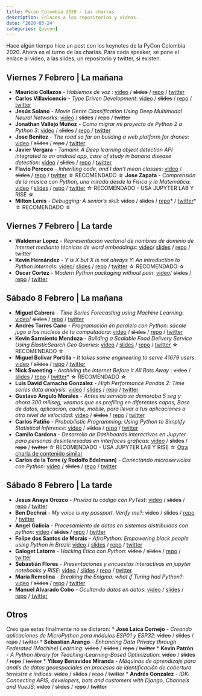 ```yaml
---
title: Pycon Colombia 2020 - Las charlas
description: Enlaces a los repositorios y videos.
date: "2020-03-24"
categories: [pycon]
---
```


Hace algún tiempo hice un post con los keynotes de la PyCon Colombia 2020. Ahora es el turno de las charlas. Para cada speaker, se pone el enlace al video, a las slides, un repositorio y twitter, si existen.

## Viernes 7 Febrero | La mañana

* **Mauricio Collazos** - _Hablemos de voz_ : [video](https://www.youtube.com/watch?v=jF3aWWhXnEI) / <strike>slides</strike> / [repo](https://github.com/ma0c) / [twitter](https://twitter.com/Ma0Collazos)
* **Carlos Villavicencio** - _Type Driven Development_: [video](https://www.youtube.com/watch?v=izN-cMCOXO0) / <strike>slides</strike> / [repo](https://github.com/po5i) / [twitter](https://twitter.com/po5i)
* **Jesús Solano** - _Movie Genre Classification Using Deep Multimodal Neural Networks_: [video](https://www.youtube.com/watch?v=2oz0j166Bj0) / <strike>slides</strike> / <strike>repo</strike> / <strike>twitter</strike>
* **Jonathan Vallejo Muñoz** - _Como migrar mi proyecto de Python 2 a Python 3_: [video](https://www.youtube.com/watch?v=6ecconcQHbE) / <strike>slides</strike> / [repo](https://github.com/jonathanvm13) / [twitter](https://twitter.com/jonathanvm13)
* **Jose Benitez** - _The road so far on building a web platform for drones_: [video](https://www.youtube.com/watch?v=7NlKbzz1y0M) / <strike>slides</strike> / <strike>repo</strike> / [twitter](https://twitter.com/yojosebenitez)
* **Javier Vergara** - _Tumaini: A Deep learning object detection API integrated to an android app, case of study in banana disease detection_: [video](https://www.youtube.com/watch?v=oIiy5LcvtvQ) / <strike>slides</strike> / [repo](https://github.com/javergara) / [twitter](https://twitter.com/javergara91)
* **Flavio Percoco** - _Inheriting code, and I don't mean classes_: [video](https://www.youtube.com/watch?v=3zDNMiHmVmI) / <strike>slides</strike> / [repo](https://github.com/flaper87) / [twitter](https://twitter.com/flaper87) &star; RECOMENDADO &star;
 **Jose Zapata** - _Comprensión de la música con Python, una mirada desde la Física y la Matemática_: [video](https://www.youtube.com/watch?v=SE4EACCD4NE) / [slides](https://github.com/JoseRZapata/Pycon2020Colombia) / [repo](https://github.com/JoseRZapata/Pycon2020Colombia) / [twitter](https://twitter.com/joserzapata) &star; RECOMENDADO  - USA JUPYTER LAB Y RISE &star;
* **Milton Lenis** - _Debugging: A senior's skill_: <strike>video</strike> / <strike>slides</strike> / [repo](https://github.com/MiltonLn)* / [twitter](https://twitter.com/MiltonLn)* &star; RECOMENDADO &star;

## Viernes 7 Febrero | La tarde
* **Waldemar Lopez** - _Representación vectorial de nombres de dominio de Internet mediante técnicas de word embeddings_: [video](https://www.youtube.com/watch?v=7sczAdNuBUE)/ [slides](https://github.com/dns-vsm/embeddings) / [repo](https://github.com/dns-vsm) / <strike>twitter</strike>
* **Kevin Hernández** - _Y is X but X is not always Y: An introduction to Python internals_: [video](https://www.youtube.com/watch?v=_SQR9Z15FH0)/ [slides](https://slides.com/keeeevinh/pyconco20/#/) / [repo](https://github.com/kevteg) / [twitter](https://twitter.com/krsarmiento)  &star; RECOMENDADO &star;
* **Oscar Cortez** - _Modern Python packaging without pain_: [video](https://www.youtube.com/watch?v=Qe7YB2Vnl8A)/ <strike>slides</strike> / [repo](https://github.com/oscarmcm) / [twitter](https://twitter.com/oscar_mcm)

## Sábado 8 Febrero | La mañana
* **Miguel Cabrera** - _Time Series Forecasting using Machine Learning_: [video](https://www.youtube.com/watch?v=ePaTCd6st8M)/ <strike>slides</strike> / [repo](https://github.com/mfcabrera) / [twitter](https://twitter.com/mfcabrera)
* **Andrés Torres Cano** - _Programación en paralelo con Python: sácale jugo a los núcleos de tu computadora_: [video](https://www.youtube.com/watch?v=Wv4R7H-HPTo) / <strike>slides</strike> / [repo](https://github.com/elfotografo007) / [twitter](https://twitter.com/elfotografo007)
* **Kevin Sarmiento Mendoza** - _Building a Scalable Food Delivery Service Using ElasticSearch Geo Queries_: [video](https://www.youtube.com/watch?v=FnjrLXel3jg) / [slides](https://github.com/krsarmiento/pycon20) / [repo](https://github.com/krsarmiento) / [twitter](https://twitter.com/krsarmiento) &star; RECOMENDADO &star;
* **Miguel Bolivar Portilla** - _It takes some engineering to serve 41679 users_: [video](https://www.youtube.com/watch?v=0Ml2KMx81Zk) / <strike>slides</strike> / [repo](https://github.com/Darking360) / [twitter](https://twitter.com/Darking360)
* **Nick Sweeting** - _Archiving the Internet Before it All Rots Away_ : <strike>video</strike> / [slides](https://github.com/pirate/internet-archiving-talk) / [repo](https://github.com/pirate) / [twitter](https://twitter.com/theSquashSH)* &star; RECOMENDADO &star;
* **Luis David Camacho Gonzalez** - _High Performance Pandas 2: Time series data analysis_: [video](https://www.youtube.com/watch?v=w6xkJDOrV_0) / [slides](https://github.com/LuisDavidCamacho/high-performance-pandas) / [repo](https://github.com/LuisDavidCamacho) / [twitter](https://twitter.com/luisdcamachog)
* **Gustavo Angulo Morales** - _Antes mi servicio se demoraba 5 seg y ahora 300 miliseg, veamos que es profiling en diferentes capas, Base de datos, aplicación, cache, mobile, para llevar a tus aplicaciones a otro nivel de velocidad_: [video](https://www.youtube.com/watch?v=w5t329sOY_g) / <strike>slides</strike> / [repo](https://github.com/woakas) / [twitter](https://twitter.com/woakas)
* **Carlos Patiño** - _Probabilistic Programming: Using Python to Simplify Statistical Inference_: [video](https://www.youtube.com/watch?v=offng66PhcM) / <strike>slides</strike> / [repo](https://github.com/cmpatino) / [twitter](https://twitter.com/cmpatino_)
* **Camilo Cardona** - _Desarrollo de Dashboards interactivos en Jupyter para personas desinteresadas en interfaces gráficas_: [video]()  / <strike>slides</strike> / <strike>repo</strike> / <strike>twitter</strike> &star; RECOMENDADO - USA JUPYTER LAB Y RISE &star; [Otra charla de contenido similar](https://www.youtube.com/watch?v=LAy8vD4PQLg)
* **Carlos de la Torre (y Rodolfo Edelmann)** - _Conectando microservicios con Python_: [video]()  / <strike>slides</strike> / [repo](https://github.com/cmdelatorre) / [twitter](https://twitter.com/py_litox)

## Sábado 8 Febrero | La tarde
* **Jesus Anaya Orozco** - _Prueba tu código con PyTest_: [video](https://www.youtube.com/watch?v=LkMAuAcDFAI) / <strike>slides</strike> / [repo](https://github.com/jesusanaya) / [twitter](https://twitter.com/jesusanayao)
* **Ben Dechrai** - _My voice is my passport. Verify me?_: <strike>video</strike>  / <strike>slides</strike> / [repo](https://github.com/bendechrai) / [twitter](https://twitter.com/bendechrai)
* **Angel Galicia** - _Procesamiento de datos en sistemas distribuidos con python_: [video](https://www.youtube.com/watch?v=n7QbZDmXlUo)  / <strike>slides</strike> / [repo](https://github.com/miknotauro) / [twitter](https://twitter.com/miknotauro)
* **Felipe dos Santos de Morais** - _AfroPython: Empowering black people using Python in Brazil_: [video]()  / [slides](https://speakerdeck.com/felipedemorais/afropython-empowering-black-people-using-python-in-brazil) / [repo](https://github.com/lipemorais) / [twitter](https://twitter.com/felipedemorais_)
* **Galoget Latorre** - _Hacking Ético con Python_: <strike>video</strike> / <strike>slides</strike> / [repo](https://github.com/galoget) / [twitter](https://twitter.com/hackem)
* **Sebastián Flores** - _Presentaciones y encuestas interactivas en jupyter notebooks y RISE_: [video](https://www.youtube.com/watch?v=ekyN9DDswBE) / [slides](https://github.com/sebastiandres/charlas/tree/master/2020_02_08_pycon_rise_and_poll) / [repo](https://github.com/sebastiandres/) / [twitter](https://twitter.com/sebastiandres)
* **Maria Remolina** - _Breaking the Enigma: what if Turing had Python?_: [video](https://www.youtube.com/watch?v=Ibwp5Ny46fk)  / <strike>slides</strike>  / [repo](https://twitter.com/holamariacamila) / [twitter](https://twitter.com/holamariacamila)
* **Manuel Alvarado Cobo** - _Ocultando datos en datos_: [video](https://www.youtube.com/watch?v=6wJKCeLQlNU)  / [slides](https://github.com/cubosensei/presentations/tree/master/steganography) / [repo](https://github.com/cubosensei) / [twitter](https://twitter.com/cubosensei)

## Otros
Creo que estas finalmente no se dictaron:
* **José Laica Cornejo** - _Creando aplicaciones de MicroPython para módulos ESP01 y ESP32_:  <strike>video</strike> / <strike>slides</strike> / <strike>repo</strike> / <strike>twitter</strike> 
* **Sebastian Arango** - _Enhancing Data Privacy through Federated (Machine) Learning_: <strike>video</strike> / <strike>slides</strike> / <strike>repo</strike> / <strike>twitter</strike> 
* **Kevin Patrón** - _A Python library for Teaching-Learning-Based Optimization_: <strike>video</strike> / <strike>slides</strike> / <strike>repo</strike> / <strike>twitter</strike> 
* **Yilsey Benavides Miranda** - _Máquinas de aprendizaje para analis de datos geoespaciales en procesos de identificación de cobertura terrestre e índices_: <strike>video</strike> / <strike>slides</strike> / <strike>repo</strike> / <strike>twitter</strike> 
* **Andrés Gonzalez** - _IDK: Connecting APIS, developers, bots and customers with Django, Channels and VueJS_: <strike>video</strike> / <strike>slides</strike> / <strike>repo</strike> / <strike>twitter</strike> 

